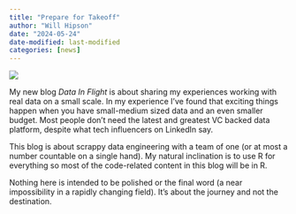 ```yaml
---
title: "Prepare for Takeoff"
author: "Will Hipson"
date: "2024-05-24"
date-modified: last-modified
categories: [news]
---
```


![](images/DALL·E 2024-06-24 13.19.34 - A very simple blueprint-style header image with a hand-drawn feel, focusing on an airplane. Include only a single detailed sketch of an airplane. The .webp){fig-alt="Blueprint with an airplane"}

My new blog *Data In Flight* is about sharing my experiences working with real data on a small scale. In my experience I've found that exciting things happen when you have small-medium sized data and an even smaller budget. Most people don't need the latest and greatest VC backed data platform, despite what tech influencers on LinkedIn say.

This blog is about scrappy data engineering with a team of one (or at most a number countable on a single hand). My natural inclination is to use R for everything so most of the code-related content in this blog will be in R.

Nothing here is intended to be polished or the final word (a near impossibility in a rapidly changing field). It's about the journey and not the destination.
